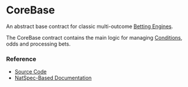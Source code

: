 # CoreBase

An abstract base contract for classic multi-outcome [Betting Engines](/knowledge-hub/how-azuro-works/components/betting-engines).

The CoreBase contract contains the main logic for managing [Conditions](/knowledge-hub/how-azuro-works/components/conditions), odds and
processing bets.


### Reference

- [Source Code](https://github.com/Azuro-protocol/Azuro-v2-public/blob/main/contracts/CoreBase.sol)
- [NatSpec-Based Documentation](https://azuro-protocol.github.io/Azuro-v2-public/#/contracts/CoreBase.sol:CoreBase)
